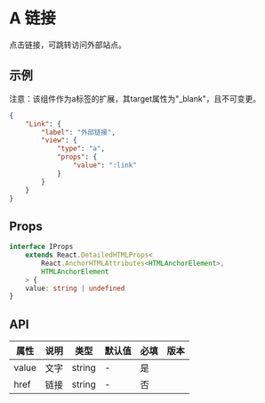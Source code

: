 # A 链接

点击链接，可跳转访问外部站点。

## 示例

<Notice type='warning'>注意：该组件作为a标签的扩展，其target属性为"_blank"，且不可变更。</Notice>

```json
{
	"Link": {
		"label": "外部链接",
		"view": {
			"type": "a",
			"props": {
				"value": ":link"
			}
		}
	}
}
```

## Props

```ts
interface IProps
	extends React.DetailedHTMLProps<
		React.AnchorHTMLAttributes<HTMLAnchorElement>,
		HTMLAnchorElement
	> {
	value: string | undefined
}
```

## API

| 属性  | 说明 | 类型   | 默认值 | 必填 | 版本 |
| ----- | ---- | ------ | ------ | ---- | ---- |
| value | 文字 | string | -      | 是   |      |
| href  | 链接 | string | -      | 否   |      |
